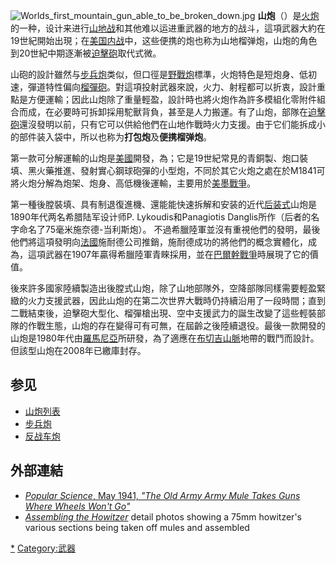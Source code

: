{{expand|time=2014-04-13T06:16:59+00:00}}
[[File:Worlds_first_mountain_gun_able_to_be_broken_down.jpg|thumb]]
'''山炮'''（{{lang-en|'''mountain gun'''}}）是[[火炮|火炮]]的一种，设计来进行[[山地战|山地战]]和其他难以运进重武器的地方的战斗，這項武器大約在19世紀開始出現；在[[美国内战|美国内战]]中，这些便携的炮也称为山地榴弹炮，山炮的角色到20世紀中期逐漸被[[迫擊砲|迫擊砲]]取代式微。

山砲的設計雖然与[[步兵炮|步兵炮]]类似，但口徑是[[野戰炮|野戰炮]]標準，火炮特色是短炮身、低初速，彈道特性偏向[[榴彈砲|榴彈砲]]。對這項投射武器來說，火力、射程都可以折衷，設計重點是方便運輸；因此山炮除了重量輕盈，設計時也將火炮作為許多模組化零附件組合而成，在必要時可拆卸採用駝獸背負，甚至是人力搬運。有了山炮，部隊在[[迫擊砲|迫擊砲]]還沒發明以前，只有它可以供給他們在山地作戰時火力支援。由于它们能拆成小的部件装入袋中，所以也称为'''打包炮'''及'''便携榴弹炮'''。

第一款可分解運輸的山炮是[[美國|美國]]開發，為{{link-en|M1841式山榴炮|M1841 Mountain Howitzer}}；它是19世紀常見的青銅製、炮口裝填、黑火藥推進、發射實心鋼球砲彈的小型炮，不同於其它火炮之處在於M1841可將火炮分解為炮架、炮身、高低機後運輸，主要用於[[美墨戰爭|美墨戰爭]]。

第一種後膛裝填、具有制退復進機、還能能快速拆解和安装的近代[[后装式|后装式]]山炮是1890年代两名希腊陆军设计师P. Lykoudis和Panagiotis Danglis所作（后者的名字命名了75毫米施奈德-当利斯炮）。  不過希臘陸軍並沒有重視他們的發明，最後他們將這項發明向[[法國|法國]]施耐德公司推銷，施耐德成功的將他們的概念實體化，成為{{link-en|施耐德-當利斯式75公厘山炮|75 mm Schneider-Danglis 06/09}}，這項武器在1907年贏得希臘陸軍青睞採用，並在[[巴爾幹戰爭|巴爾幹戰爭]]時展現了它的價值。

後來許多國家陸續製造出後膛式山炮，除了山地部隊外，空降部隊同樣需要輕盈緊緻的火力支援武器，因此山炮的在第二次世界大戰時仍持續沿用了一段時間；直到二戰結束後，迫擊砲大型化、榴彈槍出現、空中支援武力的誕生改變了這些輕裝部隊的作戰生態，山炮的存在變得可有可無，在屆齡之後陸續退役。最後一款開發的山炮是1980年代由[[羅馬尼亞|羅馬尼亞]]所研發，為了適應在[[布切吉山脈|布切吉山脈]]地帶的戰鬥而設計。但該型山炮在2008年已繳庫封存。

==参见==
* [[山炮列表|山炮列表]]
* [[步兵炮|步兵炮]]
* [[反战车炮|反战车炮]]

== 外部連結 ==
{{Commonscat|Mountain artillery}}
* [http://books.google.com/books?id=hycDAAAAMBAJ&pg=PA129&dq=popular+science+may+1941&hl=en&ei=cfuOTPWlHYL9nge5t9C2DQ&sa=X&oi=book_result&ct=result&resnum=3&ved=0CDgQ6AEwAg#v=onepage&q=popular%20science%20may%201941&f=true ''Popular Science'', May 1941, '' "The Old Army Army Mule Takes Guns Where Wheels Won't Go" ''] {{Wayback|url=http://books.google.com/books?id=hycDAAAAMBAJ&pg=PA129&dq=popular+science+may+1941&hl=en&ei=cfuOTPWlHYL9nge5t9C2DQ&sa=X&oi=book_result&ct=result&resnum=3&ved=0CDgQ6AEwAg#v=onepage&q=popular%20science%20may%201941&f=true |date=20140704173638 }}
* [http://books.google.com/books?id=nCcDAAAAMBAJ&pg=PA115&dq=popular+science+September+1941&hl=en&ei=v5eRTIDkH42lnQfu4rSDBw&sa=X&oi=book_result&ct=result&resnum=2&ved=0CDIQ6AEwAQ#v=onepage&q=popular%20science%20September%201941&f=true ''Assembling the Howitzer''] detail photos showing a 75mm howitzer's various sections being taken off mules and assembled

{{Authority control}}
{{DEFAULTSORT:Mountain Gun}}
[[Category:山炮|*]]
[[Category:武器|Category:武器]]